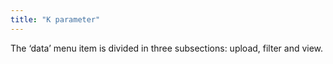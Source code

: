 ```yaml
---
title: "K parameter"
---
```


The ‘data’ menu item is divided in three subsections: upload, filter and view.